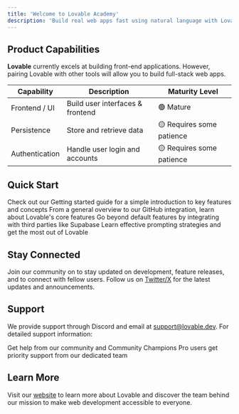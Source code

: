 ```yaml
---
title: 'Welcome to Lovable Academy'
description: 'Build real web apps fast using natural language with Lovable'
---
```



## Product Capabilities

**Lovable** currently excels at building front-end applications. However, pairing Lovable with other tools will allow you to build full-stack web apps.

| Capability | Description | Maturity Level |
|------------|-------------|----------------|
| Frontend / UI | Build user interfaces & frontend | 🟢 Mature |
| Persistence | Store and retrieve data | 🟡 Requires some patience |
| Authentication | Handle user login and accounts | 🟡 Requires some patience |

## Quick Start

<CardGroup cols={2}>
  <Card
    title="Getting Started"
    icon="zap"
    href="/user-guides/getting-started"
  >
    Check out our Getting started guide for a simple introduction to key features and concepts
  </Card>
  <Card
    title="Features Overview"
    icon="tools"
    href="/features/introduction"
  >
    From a general overview to our GitHub integration, learn about Lovable's core features
  </Card>
  <Card
    title="Integrations"
    icon="link"
    href="/integrations"
  >
    Go beyond default features by integrating with third parties like Supabase
  </Card>
  <Card
    title="Tips and Tricks"
    icon="lightbulb"
    href="/tips-tricks"
  >
    Learn effective prompting strategies and get the most out of Lovable
  </Card>
</CardGroup>

## Stay Connected

Join our community on <DiscordLink /> to stay updated on development, feature releases, and to connect with fellow users. Follow us on [Twitter/X](https://twitter.com/Lovable_dev) for the latest updates and announcements.

## Support

We provide support through Discord and email at [support@lovable.dev](mailto:support@lovable.dev). For detailed support information:

<CardGroup cols={2}>
  <Card
    title="Community Support"
    icon="discord"
    href={discordInviteLink}
  >
    Get help from our community and Community Champions
  </Card>
  <Card
    title="Priority Support"
    icon="envelope"
    href="mailto:support@lovable.dev"
  >
    Pro users get priority support from our dedicated team
  </Card>
</CardGroup>

## Learn More

Visit our [website](https://lovable.dev) to learn more about Lovable and discover the team behind our mission to make web development accessible to everyone.
